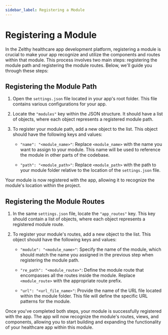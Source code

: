```yaml
---
sidebar_label: Registering a Module
---
```


# Registering a Module

In the Zelthy healthcare app development platform, registering a module is crucial to make your app recognize and utilize the components and routes within that module. This process involves two main steps: registering the module path and registering the module routes. Below, we'll guide you through these steps:

## Registering the Module Path

1. Open the `settings.json` file located in your app's root folder. This file contains various configurations for your app.

2. Locate the `"modules"` key within the JSON structure. It should have a list of objects, where each object represents a registered module path.

3. To register your module path, add a new object to the list. This object should have the following keys and values:

   - `"name": "<module_name>"`: Replace `<module_name>` with the name you want to assign to your module. This name will be used to reference the module in other parts of the codebase.

   - `"path": "<module_path>"`: Replace `<module_path>` with the path to your module folder relative to the location of the `settings.json` file.

Your module is now registered with the app, allowing it to recognize the module's location within the project.

## Registering the Module Routes

1. In the same `settings.json` file, locate the `"app_routes"` key. This key should contain a list of objects, where each object represents a registered module route.

2. To register your module's routes, add a new object to the list. This object should have the following keys and values:

   - `"module": "<module_name>"`: Specify the name of the module, which should match the name you assigned in the previous step when registering the module path.

   - `"re_path": "<module_route>"`: Define the module route that encompasses all the routes inside the module. Replace `<module_route>` with the appropriate route prefix.

   - `"url": "<url_file_name>"`: Provide the name of the URL file located within the module folder. This file will define the specific URL patterns for the module.

Once you've completed both steps, your module is successfully registered with the app. The app will now recognize the module's routes, views, and components, allowing you to start building and expanding the functionality of your healthcare app within this module.